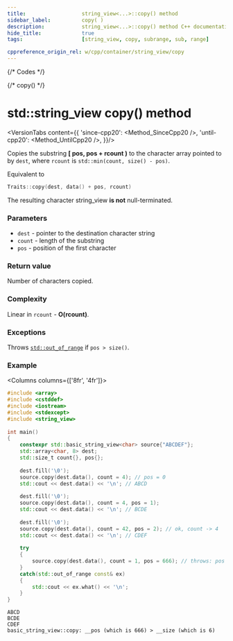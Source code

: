 ```yaml
---
title:					string_view<...>::copy() method
sidebar_label:			copy( )
description:			string_view<...>::copy() method C++ documentation
hide_title:				true
tags:					[string_view, copy, subrange, sub, range]

cppreference_origin_rel: w/cpp/container/string_view/copy
---
```



{/* Codes */}

{/* copy() */}

# std::string_view copy() method

<VersionTabs content={{
	'since-cpp20': <Method_SinceCpp20 />,
	'until-cpp20': <Method_UntilCpp20 />,
}}/>

Copies the substring **[ pos, pos + rcount )** to the character array pointed to by `dest`, where `rcount` is `std::min(count, size() - pos)`.

Equivalent to
```cpp
Traits::copy(dest, data() + pos, rcount)
```

The resulting character string_view **is not** null-terminated.

### Parameters

 - `dest` - pointer to the destination character string
 - `count` - length of the substring
 - `pos` - position of the first character

### Return value

Number of characters copied.

### Complexity

Linear in `rcount` - **O(rcount)**.

### Exceptions

Throws [`std::out_of_range`](#) if `pos > size()`.

### Example

<Columns columns={['8fr', '4fr']}>
<div>

```cpp
#include <array>
#include <cstddef>
#include <iostream>
#include <stdexcept>
#include <string_view>
 
int main()
{
    constexpr std::basic_string_view<char> source{"ABCDEF"};
    std::array<char, 8> dest;
    std::size_t count{}, pos{};
 
    dest.fill('\0');
    source.copy(dest.data(), count = 4); // pos = 0
    std::cout << dest.data() << '\n'; // ABCD
 
    dest.fill('\0');
    source.copy(dest.data(), count = 4, pos = 1);
    std::cout << dest.data() << '\n'; // BCDE
 
    dest.fill('\0');
    source.copy(dest.data(), count = 42, pos = 2); // ok, count -> 4
    std::cout << dest.data() << '\n'; // CDEF
 
    try
    {
        source.copy(dest.data(), count = 1, pos = 666); // throws: pos > size()
    }
    catch(std::out_of_range const& ex)
    {
        std::cout << ex.what() << '\n';
    }
}
```

</div>
<div>

```plaintext title="Possible output"
ABCD
BCDE
CDEF
basic_string_view::copy: __pos (which is 666) > __size (which is 6)
```

</div>
</Columns>
